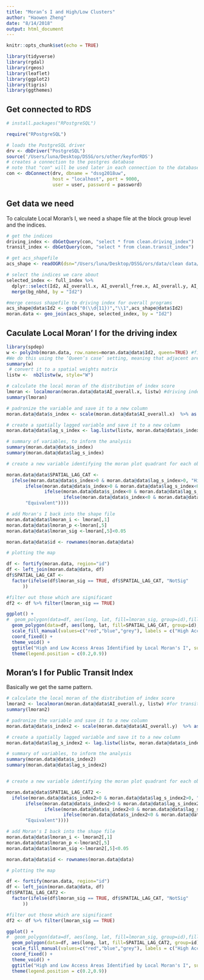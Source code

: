 ```yaml
---
title: "Moran’s I and High/Low Clusters"
author: "Haowen Zheng"
date: "8/14/2018"
output: html_document
---
```


```r
knitr::opts_chunk$set(echo = TRUE)
```

```r
library(tidyverse)
library(rgdal)
library(rgeos)
library(leaflet)
library(ggplot2)
library(tigris)
library(ggthemes)
```

## Get connected to RDS
```r
# install.packages("RPostgreSQL")

require("RPostgreSQL")

# loads the PostgreSQL driver
drv <- dbDriver("PostgreSQL")
source('/Users/luna/Desktop/DSSG/ors/other/keyforRDS')
# creates a connection to the postgres database
# note that "con" will be used later in each connection to the database
con <- dbConnect(drv, dbname = "dssg2018uw",
                 host = "localhost", port = 9000,
                 user = user, password = password)
```

## Get data we need

To calculate Local Moran's I, we need a shape file at the block group level and the indices. 

```r
# get the indices
driving_index <- dbGetQuery(con, "select * from clean.driving_index")
transit_index <- dbGetQuery(con, "select * from clean.transit_index")

# get acs_shapefile 
acs_shape <- readOGR(dsn="/Users/luna/Desktop/DSSG/ors/data/clean data/shape_census", layer="shape_census")

# select the indices we care about
selected_index <- full_index %>% 
  dplyr::select(Id2, AI_overall.x, AI_overall_free.x, AI_overall.y, AI_overall_free.y) %>% # x driving, y transit
  merge(bg_nbhd, by = "Id2")

#merge census shapefile to driving index for overall programs
acs_shape@data$Id2 <- gsub("0(\\d{11})","\\1",acs_shape@data$Id2)
moran.data <- geo_join(acs_shape, selected_index, by = "Id2")
```

## Caculate Local Moran' I for the driving index

```r
library(spdep)
w <- poly2nb(moran.data, row.names=moran.data@data$Id2, queen=TRUE) #find adjacent polygons
#We do this using the ‘Queen’s case’ setting, meaning that adjacent areas which share either a border or a corner are counted as neighbours.
summary(w)
 # convert it to a spatial weights matrix
listw <-  nb2listw(w, style="W") 

# calculate the local moran of the distribution of index score
lmoran <- localmoran(moran.data@data$AI_overall.x, listw) #driving index for all programs
summary(lmoran)

# padronize the variable and save it to a new column
moran.data@data$s_index <- scale(moran.data@data$AI_overall.x)  %>% as.vector()

# create a spatially lagged variable and save it to a new column
moran.data@data$lag_s_index <- lag.listw(listw, moran.data@data$s_index)

# summary of variables, to inform the analysis
summary(moran.data@data$s_index)
summary(moran.data@data$lag_s_index)

# create a new variable identifying the moran plot quadrant for each observation, dismissing the non-significant ones

moran.data@data$SPATIAL_LAG_CAT <- 
  ifelse(moran.data@data$s_index>0 & moran.data@data$lag_s_index>0, "High-High",
       ifelse(moran.data@data$s_index>0 & moran.data@data$lag_s_index<0, "High-Low",
              ifelse(moran.data@data$s_index<0 & moran.data@data$lag_s_index<0, "Low-Low",
                     ifelse(moran.data@data$s_index<0 & moran.data@data$lag_s_index>0, "Low-High",
       "Equivalent"))))

# add Moran's I back into the shape file
moran.data@data$lmoran_i <- lmoran[,1]
moran.data@data$lmoran_p <-lmoran[,5]
moran.data@data$lmoran_sig <-lmoran[,5]<0.05

moran.data@data$id <- rownames(moran.data@data)

# plotting the map

df <- fortify(moran.data, region="id")
df <- left_join(moran.data@data, df)
df$SPATIAL_LAG_CAT <- 
  factor(ifelse(df$lmoran_sig == TRUE, df$SPATIAL_LAG_CAT, "NotSig"
      ))

#filter out those which are significant
df2 <- df %>% filter(lmoran_sig == TRUE)

ggplot() +
#  geom_polygon(data=df, aes(long, lat, fill=lmoran_sig, group=id),fill="grey",col="white") +
  geom_polygon(data=df, aes(long, lat, fill=SPATIAL_LAG_CAT, group=id), col="white") +
  scale_fill_manual(values=c("red","blue","grey"), labels = c("High Access Clusters", "Low Access Clusters", "Not Clustered"), name="") +
  coord_fixed() +
  theme_void() +
  ggtitle("High and Low Access Areas Identified by Local Moran's I", subtitle = "Significance Level: p < 0.05") +
  theme(legend.position = c(0.2,0.9)) 
```

## Moran's I for Public Transit Index
Basically we get the same pattern.

```r
# calculate the local moran of the distribution of index score
lmoran2 <- localmoran(moran.data@data$AI_overall.y, listw) #for transit index
summary(lmoran2)

# padronize the variable and save it to a new column
moran.data@data$s_index2 <- scale(moran.data@data$AI_overall.y)  %>% as.vector()

# create a spatially lagged variable and save it to a new column
moran.data@data$lag_s_index2 <- lag.listw(listw, moran.data@data$s_index2)

# summary of variables, to inform the analysis
summary(moran.data@data$s_index2)
summary(moran.data@data$lag_s_index2)


# create a new variable identifying the moran plot quadrant for each observation, dismissing the non-significant ones

moran.data@data$SPATIAL_LAG_CAT2 <- 
  ifelse(moran.data@data$s_index2>0 & moran.data@data$lag_s_index2>0, "High-High",
       ifelse(moran.data@data$s_index2>0 & moran.data@data$lag_s_index2<0, "High-Low",
              ifelse(moran.data@data$s_index2<0 & moran.data@data$lag_s_index2<0, "Low-Low",
                     ifelse(moran.data@data$s_index2<0 & moran.data@data$lag_s_index2>0, "Low-High",
       "Equivalent"))))

# add Moran's I back into the shape file
moran.data@data$lmoran_i <- lmoran2[,1]
moran.data@data$lmoran_p <-lmoran2[,5]
moran.data@data$lmoran_sig <-lmoran2[,5]<0.05

moran.data@data$id <- rownames(moran.data@data)

# plotting the map

df <- fortify(moran.data, region="id")
df <- left_join(moran.data@data, df)
df$SPATIAL_LAG_CAT2 <- 
  factor(ifelse(df$lmoran_sig == TRUE, df$SPATIAL_LAG_CAT, "NotSig"
      ))

#filter out those which are significant
df2 <- df %>% filter(lmoran_sig == TRUE)

ggplot() +
#  geom_polygon(data=df, aes(long, lat, fill=lmoran_sig, group=id),fill="grey",col="white") +
  geom_polygon(data=df, aes(long, lat, fill=SPATIAL_LAG_CAT2, group=id), col="white") +
  scale_fill_manual(values=c("red","blue","grey"), labels = c("High Access Clusters", "Low Access Clusters", "Not Clustered"), name="") +
  coord_fixed() +
  theme_void() +
  ggtitle("High and Low Access Areas Identified by Local Moran's I", subtitle = "Significance Level: p < 0.05") +
  theme(legend.position = c(0.2,0.9)) 
```

